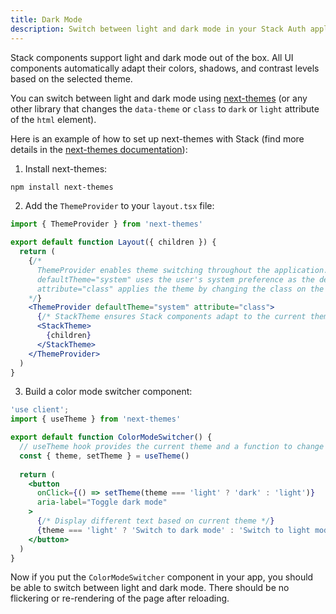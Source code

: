 ```yaml
---
title: Dark Mode
description: Switch between light and dark mode in your Stack Auth application
---
```


Stack components support light and dark mode out of the box. All UI components automatically adapt their colors, shadows, and contrast levels based on the selected theme.

You can switch between light and dark mode using [next-themes](https://github.com/pacocoursey/next-themes) (or any other library that changes the `data-theme` or `class` to `dark` or `light` attribute of the `html` element).

Here is an example of how to set up next-themes with Stack (find more details in the [next-themes documentation](https://github.com/pacocoursey/next-themes)):

1. Install next-themes:

  ```bash
  npm install next-themes
  ```

2. Add the `ThemeProvider` to your `layout.tsx` file:

  ```jsx
  import { ThemeProvider } from 'next-themes'

  export default function Layout({ children }) {
    return (
      {/* 
        ThemeProvider enables theme switching throughout the application.
        defaultTheme="system" uses the user's system preference as the default.
        attribute="class" applies the theme by changing the class on the html element.
      */}
      <ThemeProvider defaultTheme="system" attribute="class">
        {/* StackTheme ensures Stack components adapt to the current theme */}
        <StackTheme>
          {children}
        </StackTheme>
      </ThemeProvider>
    )
  }
  ```

3. Build a color mode switcher component:

  ```jsx
  'use client';
  import { useTheme } from 'next-themes'

  export default function ColorModeSwitcher() {
    // useTheme hook provides the current theme and a function to change it
    const { theme, setTheme } = useTheme()
    
    return (
      <button 
        onClick={() => setTheme(theme === 'light' ? 'dark' : 'light')}
        aria-label="Toggle dark mode"
      >
        {/* Display different text based on current theme */}
        {theme === 'light' ? 'Switch to dark mode' : 'Switch to light mode'}
      </button>
    )
  }
  ```

Now if you put the `ColorModeSwitcher` component in your app, you should be able to switch between light and dark mode. There should be no flickering or re-rendering of the page after reloading.
